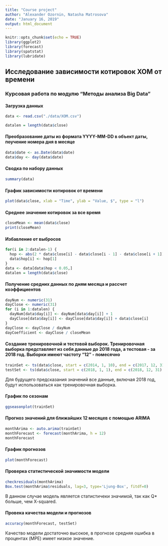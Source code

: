 ```yaml
---
title: "Course project"
author: "Alexander Ozornin, Natasha Matrosova"
date: "January 16, 2019"
output: html_document
---
```


```r
knitr::opts_chunk$set(echo = TRUE)
library(ggplot2)
library(forecast)
library(spatstat)
library(lubridate)
```

## Исследование зависимости котировок XOM от времени
### Курсовая работа по модулю "Методы анализа Big Data"

#### Загрузка данных
```r
data <- read.csv("./data/XOM.csv")
```

```r
datalen = length(data$close)
```

#### Преобразование даты из формата YYYY-MM-DD в объект даты, поучение номера дня в месяце
```r
data$date <- as.Date(data$date)
data$day <- day(data$date)
```

#### Сводка по набору данных
```r
summary(data)
```

#### График зависимости котировок от времени
```r
plot(data$close, xlab = "Time", ylab = "Value, $", type = "l")
```

#### Среднее значение котировок за все время
```r
closeMean <- mean(data$close)
print(closeMean)
```

#### Избавление от выбросов
```r
for(i in 2:datalen-1) {
  hop <- abs(2 * data$close[i] - data$close[i - 1] - data$close[i + 1]) / data$close[i]
  data$hop[i] <- hop[1]
}
data <- data[data$hop < 0.05,]
datalen = length(data$close)
```

#### Получение средних данных по дням месяца и рассчет коэффициентов
```r
dayNum <- numeric(31)
dayClose <- numeric(31)
for (i in 1:datalen) {
  dayNum[data$day[i]] <- dayNum[data$day[i]] + 1
  dayClose[data$day[i]] <- dayClose[data$day[i]] + data$close[i]
}
dayClose <- dayClose / dayNum
dayCoefficient <- dayClose / closeMean
```

#### Создание тренировочной и тестовой выборок. Тренировочная выборка представляет из себя данные до 2018 года, а тестовая - за 2018 год. Выборки имеют частоту "12" - помесячно
```r
trainSet <- ts(data$close, start = c(2014, 1, 10), end = c(2017, 12, 31), frequency = 12)
testSet <- ts(data$close, start = c(2018, 1, 1), end = c(2018, 12, 31), frequency = 12)
```
Для будущего предсказания значений все данные, включая 2018 год, будут использоваться как тренировочная выборка.

#### График по сезонам
```r
ggseasonplot(trainSet)
```

#### Прогноз значений для ближайших 12 месяцев с помощью ARIMA
```r
monthArima <- auto.arima(trainSet)
monthForecast <- forecast(monthArima, h = 12)
monthForecast
```

#### График прогнозов
```r
plot(monthForecast)
```

#### Проверка статистической значимости модели
```r
checkresiduals(monthArima)
Box.test(monthArima$residuals, lag=3, type='Ljung-Box', fitdf=0)
```
В данном случае модель является статистичеки значимой, так как Q* больше, чем X-squared.

#### Провека качества модели и прогнозов
```r
accuracy(monthForecast, testSet)
```
Качество модели достаточно высокое, в прогнозе средняя ошибка в процентах (MPE) имеет низкое значение.
